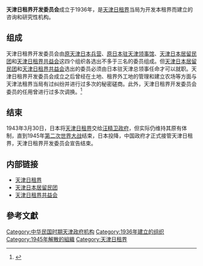 '''天津日租界开发委员会'''成立于1936年，是[[天津日租界|天津日租界]]当局为开发本租界而建立的咨询和研究性机构。

== 组成 ==
天津日租界开发委员会由[[海光寺|原天津日本兵营]]、[[原日本驻天津领事馆|原日本驻天津领事馆]]、[[天津日本居留民团|天津日本居留民团]]和[[天津日租界共益会|天津日租界共益会]]这四个组织各选出不多于三名的委员组成。但[[天津日本居留民团|天津日本居留民团]]和[[天津日租界共益会|天津日租界共益会]]选出的委员必须由日本驻天津总领事任命才可以就职。天津日租界开发委员会成立之后曾经在土地、租界外工地的管理和建立农场等方面与天津法租界当局有过纠纷并进行过多次的秘密磋商。此外，天津日租界开发委员会委员的任用曾进行过多次调换。<ref>{{Cite web |url=http://www.tjdfz.org.cn/tjtz/zjz/xzjg/index.shtml |title=天津地方志 > 天津通志 > 租界志 > 行政机构 |access-date=2011-09-04 |archive-url=https://web.archive.org/web/20140821144946/http://www.tjdfz.org.cn/tjtz/zjz/xzjg/index.shtml |archive-date=2014-08-21 |dead-url=yes }}</ref>

== 结束 ==
1943年3月30日，日本将[[天津日租界|天津日租界]]交给[[汪精卫政府|汪精卫政府]]，但实际仍维持其原有体制，直到1945年[[第二次世界大战|第二次世界大战]]结束，日本投降，中国政府才正式接管天津日租界，天津日租界开发委员会宣告结束。

== 内部链接 ==
*[[天津日租界|天津日租界]]
*[[天津日本居留民团|天津日本居留民团]]
*[[天津日租界共益会|天津日租界共益会]]

==參考文獻==
<div class="references-small">
<references />
</div>

{{原天津租界行政机构}}
{{天津近代历史文化专题}}

[[Category:中华民国时期天津政府机构|Category:中华民国时期天津政府机构]]
[[Category:1936年建立的组织|Category:1936年建立的组织]]
[[Category:1945年解散的組織|Category:1945年解散的組織]]
[[Category:天津日租界|Category:天津日租界]]